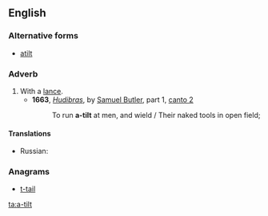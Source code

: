 ==English==

===Alternative forms===
* [[atilt]]

===Adverb===
{{en-adv}}

# With a [[lance]].
#* '''1663''', ''[[w:Hudibras|Hudibras]]'', by [[w:Samuel Butler (poet)|Samuel Butler]], part 1, [[s:Hudibras/Part 1/Canto 2|canto 2]]
#*: To run '''a-tilt''' at men, and wield / Their naked tools in open field;
====Translations====
{{trans-top|with a lance}}
* Russian: {{l|ru|с}} {{l|ru|копьё|копьём}} {{t+|ru|наперевес|tr=s kopjóm naperevés}}
{{trans-mid}}
{{trans-bottom}}

===Anagrams===
* [[t-tail#English|t-tail]]

[[ta:a-tilt]]